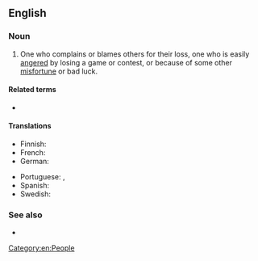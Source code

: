 {{also|sore-loser}}

==English==

===Noun===
{{en-noun}}

# {{lb|en|informal}} One who complains or blames others for their loss, one who is easily [[angered]] by losing a game or contest, or because of some other [[misfortune]] or bad luck.

====Related terms====
* {{l|en|sore winner}}

====Translations====
{{trans-top|one who is easily angered by losing}}
* Finnish: {{t|fi|huono häviäjä}}
* French: {{t+|fr|mauvais perdant}}
* German: {{t|de|schlechter Verlierer}}
{{trans-mid}}
* Portuguese: {{t|pt|mau perdedor}}, {{t|pt|aquele que não sabe perder}}
* Spanish: {{t|es|mal perdedor}}
* Swedish: {{t|sv|dålig förlorare}}
{{trans-bottom}}

===See also===
* {{l|en|born loser}}

[[Category:en:People]]